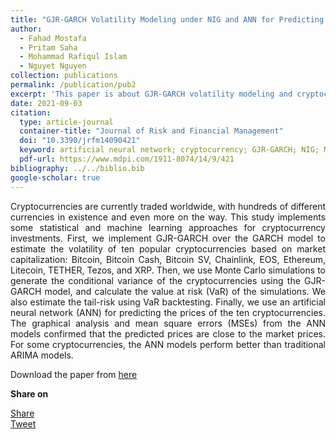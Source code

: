 ```yaml
---
title: "GJR-GARCH Volatility Modeling under NIG and ANN for Predicting Top Cryptocurrencies"
author: 
  - Fahad Mostafa
  - Pritam Saha
  - Mohammad Rafiqul Islam
  - Nguyet Nguyen
collection: publications
permalink: /publication/pub2
excerpt: 'This paper is about GJR-GARCH volatility modeling and cryptocurrencies'  
date: 2021-09-03  
citation:
  type: article-journal
  container-title: "Journal of Risk and Financial Management"
  doi: "10.3390/jrfm14090421"
  keyword: artificial neural network; cryptocurrency; GJR-GARCH; NIG; Monte Carlo simulation; value at risk backtesting 
  pdf-url: https://www.mdpi.com/1911-8074/14/9/421
bibliography: ../../biblio.bib
google-scholar: true
---  
```


<script async src="https://pagead2.googlesyndication.com/pagead/js/adsbygoogle.js?client=ca-pub-6878992848042528"
     crossorigin="anonymous"></script>  

<p style="text-align: justify">
    Cryptocurrencies are currently traded worldwide, with hundreds of different currencies in existence and even more on the way. This study implements some statistical and machine learning approaches for cryptocurrency investments. First, we implement GJR-GARCH over the GARCH model to estimate the volatility of ten popular cryptocurrencies based on market capitalization: Bitcoin, Bitcoin Cash, Bitcoin SV, Chainlink, EOS, Ethereum, Litecoin, TETHER, Tezos, and XRP. Then, we use Monte Carlo simulations to generate the conditional variance of the cryptocurrencies using the GJR-GARCH model, and calculate the value at risk (VaR) of the simulations. We also estimate the tail-risk using VaR backtesting. Finally, we use an artificial neural network (ANN) for predicting the prices of the ten cryptocurrencies. The graphical analysis and mean square errors (MSEs) from the ANN models confirmed that the predicted prices are close to the market prices. For some cryptocurrencies, the ANN models perform better than traditional ARIMA models.
</p>

Download the paper from [here](/publication/pub2/paper2.pdf)  

**Share on**  

<div id="fb-root"></div>
<script async defer crossorigin="anonymous"
 src="https://connect.facebook.net/en_US/sdk.js#xfbml=1&version=v20.0"></script>
 
<div class="share-buttons">
<div class="fb-share-button" data-href="https://mrislambd.github.io/publication/pub2/"
data-layout="button_count" data-size="small"><a target="_blank" 
 href="https://www.facebook.com/sharer/sharer.php?u=https%3A%2F%2Fmrislambd.github.io%2Fpublication%2Fpub2%2F&amp;src=sdkpreparse" 
 class="fb-xfbml-parse-ignore">Share</a></div>

<script src="https://platform.linkedin.com/in.js" type="text/javascript">lang: en_US</script>
<script type="IN/Share" data-url="https://mrislambd.github.io/publication/pub2/"></script> 
 
<a href="https://twitter.com/share?ref_src=twsrc%5Etfw" class="twitter-share-button" 
 data-url="https://mrislambd.github.io/publication/pub2/" data-show-count="true">Tweet</a>
<script async src="https://platform.twitter.com/widgets.js" charset="utf-8"></script>
</div>





